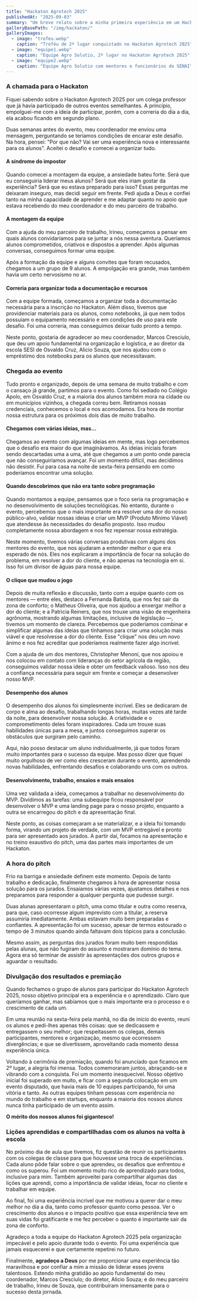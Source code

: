 ```yaml
---
title: "Hackaton Agrotech 2025"
publishedAt: "2025-09-03"
summary: "Um breve relato sobre a minha primeira experiência em um Hackaton com meus alunos"
galleryBasePath: "/img/hackaton/"
galleryImages:
  - image: "trofeu.webp"
    caption: "Troféu de 2º lugar conquistado no Hackaton Agrotech 2025"
  - image: "equipe1.webp"
    caption: "Equipe Agro Solutio, 2º lugar no Hackaton Agrotech 2025"
  - image: "equipe2.webp"
    caption: "Equipe Agro Solutio com mentores e funcionários do SENAI"
---
```


### A chamada para o Hackaton

Fiquei sabendo sobre o Hackaton Agrotech 2025 por um colega professor que já havia participado de outros eventos semelhantes. A princípio, empolguei-me com a ideia de participar, porém, com a correria do dia a dia, ela acabou ficando em segundo plano.

Duas semanas antes do evento, meu coordenador me enviou uma mensagem, perguntando se teríamos condições de encarar este desafio. Na hora, pensei: "Por que não? Vai ser uma experiência nova e interessante para os alunos". Aceitei o desafio e comecei a organizar tudo.

<ImageGallery />

#### A síndrome do impostor

Quando comecei a montagem da equipe, a ansiedade bateu forte. Será que eu conseguiria liderar meus alunos? Será que eles iriam gostar da experiência? Será que eu estava preparado para isso? Essas perguntas me deixaram inseguro, mas decidi seguir em frente. Pedi ajuda a Deus e confiei tanto na minha capacidade de aprender e me adaptar quanto no apoio que estava recebendo do meu coordenador e do meu parceiro de trabalho.

#### A montagem da equipe

Com a ajuda do meu parceiro de trabalho, Irineu, começamos a pensar em quais alunos convidaríamos para se juntar a nós nessa aventura. Queríamos alunos comprometidos, criativos e dispostos a aprender. Após algumas conversas, conseguimos formar uma equipe.

Após a formação da equipe e alguns convites que foram recusados, chegamos a um grupo de 9 alunos. A empolgação era grande, mas também havia um certo nervosismo no ar.

#### Correria para organizar toda a documentação e recursos

Com a equipe formada, começamos a organizar toda a documentação necessária para a inscrição no Hackaton. Além disso, tivemos que providenciar materiais para os alunos, como notebooks, já que nem todos possuíam o equipamento necessário e em condições de uso para este desafio. Foi uma correria, mas conseguimos deixar tudo pronto a tempo.

Neste ponto, gostaria de agradecer ao meu coordenador, Marcos Cresciulo, que deu um apoio fundamental na organização e logística, e ao diretor da escola SESI de Osvaldo Cruz, Alicio Souza, que nos ajudou com o empréstimo dos notebooks para os alunos que necessitavam.

### Chegada ao evento

Tudo pronto e organizado, depois de uma semana de muito trabalho e com o cansaço já grande, partimos para o evento. Como foi sediado no Colégio Apolo, em Osvaldo Cruz, e a maioria dos alunos também mora na cidade ou em municípios vizinhos, a chegada correu bem. Retiramos nossas credenciais, conhecemos o local e nos acomodamos. Era hora de montar nossa estrutura para os próximos dois dias de muito trabalho.

#### Chegamos com várias ideias, mas...

Chegamos ao evento com algumas ideias em mente, mas logo percebemos que o desafio era maior do que imaginávamos. As ideias iniciais foram sendo descartadas uma a uma, até que chegamos a um ponto onde parecia que não conseguiríamos avançar. Foi um momento difícil, mas decidimos não desistir. Fui para casa na noite de sexta-feira pensando em como poderíamos encontrar uma solução.

#### Quando descobrimos que não era tanto sobre programação

Quando montamos a equipe, pensamos que o foco seria na programação e no desenvolvimento de soluções tecnológicas. No entanto, durante o evento, percebemos que o mais importante era resolver uma dor do nosso público-alvo, validar nossas ideias e criar um MVP (Produto Mínimo Viável) que atendesse às necessidades do desafio proposto. Isso mudou completamente nossa abordagem e nos fez repensar nossa estratégia.

Neste momento, tivemos várias conversas produtivas com alguns dos mentores do evento, que nos ajudaram a entender melhor o que era esperado de nós. Eles nos explicaram a importância de focar na solução do problema, em resolver a dor do cliente, e não apenas na tecnologia em si. Isso foi um divisor de águas para nossa equipe.

#### O clique que mudou o jogo

Depois de muita reflexão e discussão, tanto com a equipe quanto com os mentores — entre eles, destaco a Fernanda Batista, que nos fez sair da zona de conforto; o Matheus Oliveira, que nos ajudou a enxergar melhor a dor do cliente; e a Patricia Reiners, que nos trouxe uma visão de engenheira agrônoma, mostrando algumas limitações, inclusive de legislação —, tivemos um momento de clareza. Percebemos que poderíamos combinar e simplificar algumas das ideias que tínhamos para criar uma solução mais viável e que resolvesse a dor do cliente. Esse "clique" nos deu um novo ânimo e nos fez acreditar que poderíamos realmente fazer algo incrível.

Com a ajuda de um dos mentores, Christopher Menoni, que nos apoiou e nos colocou em contato com lideranças do setor agrícola da região, conseguimos validar nossa ideia e obter um feedback valioso. Isso nos deu a confiança necessária para seguir em frente e começar a desenvolver nosso MVP.

#### Desempenho dos alunos

O desempenho dos alunos foi simplesmente incrível. Eles se dedicaram de corpo e alma ao desafio, trabalhando longas horas, muitas vezes até tarde da noite, para desenvolver nossa solução. A criatividade e o comprometimento deles foram inspiradores. Cada um trouxe suas habilidades únicas para a mesa, e juntos conseguimos superar os obstáculos que surgiram pelo caminho.

Aqui, não posso destacar um aluno individualmente, já que todos foram muito importantes para o sucesso da equipe. Mas posso dizer que fiquei muito orgulhoso de ver como eles cresceram durante o evento, aprendendo novas habilidades, enfrentando desafios e colaborando uns com os outros.

#### Desenvolvimento, trabalho, ensaios e mais ensaios

Uma vez validada a ideia, começamos a trabalhar no desenvolvimento do MVP. Dividimos as tarefas: uma subequipe ficou responsável por desenvolver o MVP e uma landing page para o nosso projeto, enquanto a outra se encarregou do pitch e da apresentação final.

Neste ponto, as coisas começaram a se materializar, e a ideia foi tomando forma, virando um projeto de verdade, com um MVP entregável e pronto para ser apresentado aos jurados. A partir daí, focamos na apresentação e no treino exaustivo do pitch, uma das partes mais importantes de um Hackaton.

### A hora do pitch

Frio na barriga e ansiedade definem este momento. Depois de tanto trabalho e dedicação, finalmente chegamos à hora de apresentar nossa solução para os jurados. Ensaiamos várias vezes, ajustamos detalhes e nos preparamos para responder a qualquer pergunta que pudesse surgir.

Duas alunas apresentaram o pitch, uma como titular e outra como reserva, para que, caso ocorresse algum imprevisto com a titular, a reserva assumiria imediatamente. Ambas estavam muito bem preparadas e confiantes. A apresentação foi um sucesso, apesar de termos estourado o tempo de 3 minutos quando ainda faltavam dois tópicos para a conclusão.

Mesmo assim, as perguntas dos jurados foram muito bem respondidas pelas alunas, que não fugiram do assunto e mostraram domínio do tema. Agora era só terminar de assistir às apresentações dos outros grupos e aguardar o resultado.

### Divulgação dos resultados e premiação

Quando fechamos o grupo de alunos para participar do Hackaton Agrotech 2025, nosso objetivo principal era a experiência e o aprendizado. Claro que queríamos ganhar, mas sabíamos que o mais importante era o processo e o crescimento de cada um.

Em uma reunião na sexta-feira pela manhã, no dia de início do evento, reuni os alunos e pedi-lhes apenas três coisas: que se dedicassem e entregassem o seu melhor; que respeitassem os colegas, demais participantes, mentores e organização, mesmo que ocorressem divergências; e que se divertissem, aproveitando cada momento dessa experiência única.

Voltando à cerimônia de premiação, quando foi anunciado que ficamos em 2º lugar, a alegria foi imensa. Todos comemoraram juntos, abraçando-se e vibrando com a conquista. Foi um momento inesquecível. Nosso objetivo inicial foi superado em muito, e ficar com a segunda colocação em um evento disputado, que havia mais de 10 equipes participando, foi uma vitória e tanto. As outras equipes tinham pessoas com experiência no mundo do trabalho e em startups, enquanto a maioria dos nossos alunos nunca tinha participado de um evento assim.

**O mérito dos nossos alunos foi gigantesco!**

### Lições aprendidas e compartilhadas com os alunos na volta à escola

No próximo dia de aula que tivemos, fiz questão de reunir os participantes com os colegas de classe para que houvesse uma troca de experiências. Cada aluno pôde falar sobre o que aprendeu, os desafios que enfrentou e como os superou. Foi um momento muito rico de aprendizado para todos, inclusive para mim. Também aproveitei para compartilhar algumas das lições que aprendi, como a importância de validar ideias, focar no cliente e trabalhar em equipe.

Ao final, foi uma experiência incrível que me motivou a querer dar o meu melhor no dia a dia, tanto como professor quanto como pessoa. Ver o crescimento dos alunos e o impacto positivo que essa experiência teve em suas vidas foi gratificante e me fez perceber o quanto é importante sair da zona de conforto.

Agradeço a toda a equipe do Hackaton Agrotech 2025 pela organização impecável e pelo apoio durante todo o evento. Foi uma experiência que jamais esquecerei e que certamente repetirei no futuro.

Finalmente, **agradeço a Deus** por me proporcionar uma experiência tão maravilhosa e por confiar a mim a missão de liderar esses jovens talentosos. Estendo minha gratidão ao apoio fundamental do meu coordenador, Marcos Cresciulo; do diretor, Alicio Souza; e do meu parceiro de trabalho, Irineu de Souza, que contribuíram imensamente para o sucesso desta jornada.
